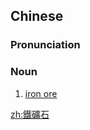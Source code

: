 {{also|铁矿石}}
==Chinese==
{{zh-forms|s=铁矿石|type=21}}

===Pronunciation===
{{zh-pron
|m=tiěkuàngshí
|cat=n
}}

===Noun===
{{zh-noun}}

# [[iron ore]]

[[zh:鐵礦石]]